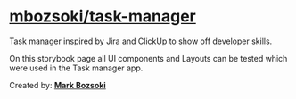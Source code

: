 
<Meta title="Introduction" />

# [mbozsoki/task-manager](https://github.com/mbozsoki/task-manager)

Task manager inspired by Jira and ClickUp to show off developer skills.

On this storybook page all UI components and Layouts can be tested which were used in the Task manager app.

Created by: [**Mark Bozsoki**](https://github.com/mbozsoki)
